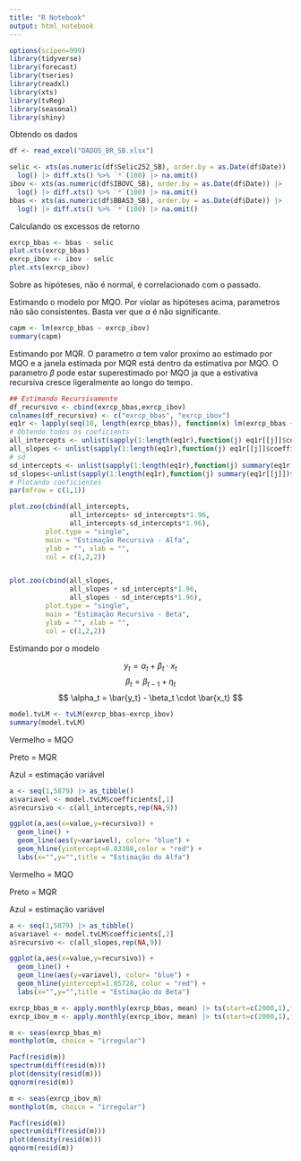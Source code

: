 ```yaml
---
title: "R Notebook"
output: html_notebook
---
```


```r
options(scipen=999)
library(tidyverse)
library(forecast)
library(tseries)
library(readxl)
library(xts)
library(tvReg)
library(seasonal)
library(shiny)
```

Obtendo os dados

```r
df <- read_excel("DADOS_BR_SB.xlsx")

selic <- xts(as.numeric(df$Selic252_SB), order.by = as.Date(df$Date)) |> 
  log() |> diff.xts() %>% `*`(100) |> na.omit()
ibov <- xts(as.numeric(df$IBOVC_SB), order.by = as.Date(df$Date)) |> 
  log() |> diff.xts() %>% `*`(100) |> na.omit()
bbas <- xts(as.numeric(df$BBAS3_SB), order.by = as.Date(df$Date)) |> 
  log() |> diff.xts() %>% `*`(100) |> na.omit()
```


Calculando os excessos de retorno

```r
exrcp_bbas <- bbas - selic
plot.xts(exrcp_bbas)
exrcp_ibov <- ibov - selic
plot.xts(exrcp_ibov)
```

Sobre as hipóteses, não é normal, é correlacionado com o passado.

Estimando o modelo por MQO. Por violar as hipóteses acima, parametros não são consistentes. 
Basta ver que $\alpha$ é não significante.

```r

capm <- lm(exrcp_bbas ~ exrcp_ibov)
summary(capm)

```

Estimando por MQR. O parametro $\alpha$ tem valor proximo ao estimado por MQO e a janela estimada por MQR está dentro da estimativa por MQO. O parametro $\beta$ pode estar superestimado por MQO ja que a estivativa recursiva cresce ligeralmente ao longo do tempo.

```r
## Estimando Recursivamente
df_recursivo <- cbind(exrcp_bbas,exrcp_ibov)
colnames(df_recursivo) <- c("exrcp_bbas", "exrcp_ibov")
eq1r <- lapply(seq(10, length(exrcp_bbas)), function(x) lm(exrcp_bbas ~ exrcp_ibov, data = df_recursivo[1:x, ]))
# Obtendo todos os coeficients
all_intercepts <- unlist(sapply(1:length(eq1r),function(j) eq1r[[j]]$coefficients[1]))
all_slopes <- unlist(sapply(1:length(eq1r),function(j) eq1r[[j]]$coefficients[2]))
# sd
sd_intercepts <- unlist(sapply(1:length(eq1r),function(j) summary(eq1r[[j]])$coefficients[3]))
sd_slopes<-unlist(sapply(1:length(eq1r),function(j) summary(eq1r[[j]])$coefficients[4]))
# Plotando coeficientes
par(mfrow = c(1,1))

plot.zoo(cbind(all_intercepts, 
               all_intercepts+ sd_intercepts*1.96, 
               all_intercepts-sd_intercepts*1.96), 
         plot.type = "single", 
         main = "Estimação Recursiva - Alfa", 
         ylab = "", xlab = "",
         col = c(1,2,2))


plot.zoo(cbind(all_slopes, 
               all_slopes + sd_intercepts*1.96, 
               all_slopes - sd_intercepts*1.96), 
         plot.type = "single", 
         main = "Estimação Recursiva - Beta", 
         ylab = "", xlab = "",
         col = c(1,2,2))

```

Estimando por o modelo 

$$ y_t = \alpha_t +\beta_t \cdot x_t $$
$$ \beta_t = \beta_{t-1} + \eta_t  $$
$$ \alpha_t = \bar{y_t} - \beta_t \cdot \bar{x_t}  $$


```r

model.tvLM <- tvLM(exrcp_bbas~exrcp_ibov)
summary(model.tvLM)

```


Vermelho = MQO

Preto = MQR

Azul = estimação variável


```r

a <- seq(1,5879) |> as_tibble()
a$variavel <- model.tvLM$coefficients[,1]
a$recursivo <- c(all_intercepts,rep(NA,9))

ggplot(a,aes(x=value,y=recursivo)) +
  geom_line() +
  geom_line(aes(y=variavel), color= "blue") +
  geom_hline(yintercept=0.03388,color = "red") +
  labs(x="",y="",title = "Estimação do Alfa")

```

Vermelho = MQO

Preto = MQR

Azul = estimação variável

```r

a <- seq(1,5879) |> as_tibble()
a$variavel <- model.tvLM$coefficients[,2]
a$recursivo <- c(all_slopes,rep(NA,9))

ggplot(a,aes(x=value,y=recursivo)) +
  geom_line() +
  geom_line(aes(y=variavel), color= "blue") +
  geom_hline(yintercept=1.05728, color = "red") +
  labs(x="",y="",title = "Estimação do Beta")

```


```r

exrcp_bbas_m <- apply.monthly(exrcp_bbas, mean) |> ts(start=c(2000,1),frequency=12)
exrcp_ibov_m <- apply.monthly(exrcp_ibov, mean) |> ts(start=c(2000,1),frequency=12)
```


```r
m <- seas(exrcp_bbas_m)
monthplot(m, choice = "irregular")

Pacf(resid(m))
spectrum(diff(resid(m)))
plot(density(resid(m)))
qqnorm(resid(m))


```

```r
m <- seas(exrcp_ibov_m)
monthplot(m, choice = "irregular")

Pacf(resid(m))
spectrum(diff(resid(m)))
plot(density(resid(m)))
qqnorm(resid(m))


```






